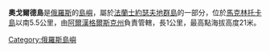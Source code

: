 {{unreferenced|time=2013-11-22T11:22:55+00:00}}
'''奧戈爾德島'''是[[俄羅斯|俄羅斯]]的[[島嶼|島嶼]]，屬於[[法蘭士約瑟夫地群島|法蘭士約瑟夫地群島]]的一部分，位於[[馬克林托卡島|馬克林托卡島]]以南5.5公里，由[[阿爾漢格爾斯克州|阿爾漢格爾斯克州]]負責管轄，長1公里，最高點海拔高度21米。

{{coord|display=title}}
{{Russia-geo-stub}}
[[Category:俄羅斯島嶼|Category:俄羅斯島嶼]]
